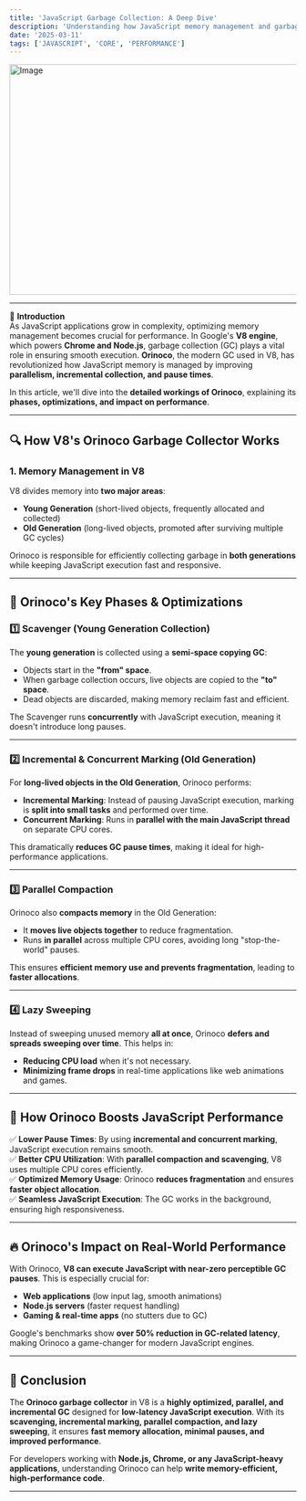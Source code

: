 ```yaml
---
title: 'JavaScript Garbage Collection: A Deep Dive'
description: 'Understanding how JavaScript memory management and garbage collection work, with best practices for memory optimization.'
date: '2025-03-11'
tags: ['JAVASCRIPT', 'CORE', 'PERFORMANCE']
---
```


<Image src="/blog-post-garbage.png" width="718" height="404" alt="Image" />

---

🚀 **Introduction**  
As JavaScript applications grow in complexity, optimizing memory management becomes crucial for performance. In Google's **V8 engine**, which powers **Chrome and Node.js**, garbage collection (GC) plays a vital role in ensuring smooth execution. **Orinoco**, the modern GC used in V8, has revolutionized how JavaScript memory is managed by improving **parallelism, incremental collection, and pause times**.

In this article, we'll dive into the **detailed workings of Orinoco**, explaining its **phases, optimizations, and impact on performance**.

---

## 🔍 **How V8's Orinoco Garbage Collector Works**

### **1. Memory Management in V8**

V8 divides memory into **two major areas**:

- **Young Generation** (short-lived objects, frequently allocated and collected)
- **Old Generation** (long-lived objects, promoted after surviving multiple GC cycles)

Orinoco is responsible for efficiently collecting garbage in **both generations** while keeping JavaScript execution fast and responsive.

---

## 🚀 **Orinoco's Key Phases & Optimizations**

### **1️⃣ Scavenger (Young Generation Collection)**

The **young generation** is collected using a **semi-space copying GC**:

- Objects start in the **"from" space**.
- When garbage collection occurs, live objects are copied to the **"to" space**.
- Dead objects are discarded, making memory reclaim fast and efficient.

The Scavenger runs **concurrently** with JavaScript execution, meaning it doesn't introduce long pauses.

---

### **2️⃣ Incremental & Concurrent Marking (Old Generation)**

For **long-lived objects in the Old Generation**, Orinoco performs:

- **Incremental Marking**: Instead of pausing JavaScript execution, marking is **split into small tasks** and performed over time.
- **Concurrent Marking**: Runs in **parallel with the main JavaScript thread** on separate CPU cores.

This dramatically **reduces GC pause times**, making it ideal for high-performance applications.

---

### **3️⃣ Parallel Compaction**

Orinoco also **compacts memory** in the Old Generation:

- It **moves live objects together** to reduce fragmentation.
- Runs **in parallel** across multiple CPU cores, avoiding long "stop-the-world" pauses.

This ensures **efficient memory use and prevents fragmentation**, leading to **faster allocations**.

---

### **4️⃣ Lazy Sweeping**

Instead of sweeping unused memory **all at once**, Orinoco **defers and spreads sweeping over time**. This helps in:

- **Reducing CPU load** when it's not necessary.
- **Minimizing frame drops** in real-time applications like web animations and games.

---

## 🎯 **How Orinoco Boosts JavaScript Performance**

✅ **Lower Pause Times**: By using **incremental and concurrent marking**, JavaScript execution remains smooth.  
✅ **Better CPU Utilization**: With **parallel compaction and scavenging**, V8 uses multiple CPU cores efficiently.  
✅ **Optimized Memory Usage**: Orinoco **reduces fragmentation** and ensures **faster object allocation**.  
✅ **Seamless JavaScript Execution**: The GC works in the background, ensuring high responsiveness.

---

## 🔥 **Orinoco's Impact on Real-World Performance**

With Orinoco, **V8 can execute JavaScript with near-zero perceptible GC pauses**. This is especially crucial for:

- **Web applications** (low input lag, smooth animations)
- **Node.js servers** (faster request handling)
- **Gaming & real-time apps** (no stutters due to GC)

Google's benchmarks show **over 50% reduction in GC-related latency**, making Orinoco a game-changer for modern JavaScript engines.

---

## 🏁 **Conclusion**

The **Orinoco garbage collector** in V8 is a **highly optimized, parallel, and incremental GC** designed for **low-latency JavaScript execution**. With its **scavenging, incremental marking, parallel compaction, and lazy sweeping**, it ensures **fast memory allocation, minimal pauses, and improved performance**.

For developers working with **Node.js, Chrome, or any JavaScript-heavy applications**, understanding Orinoco can help **write memory-efficient, high-performance code**.

---
